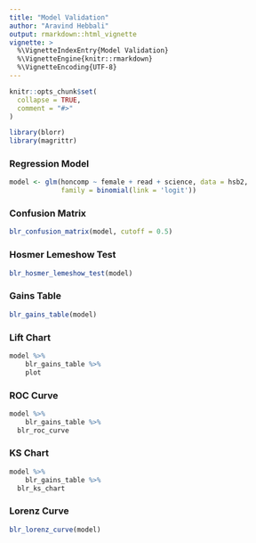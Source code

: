 ```yaml
---
title: "Model Validation"
author: "Aravind Hebbali"
output: rmarkdown::html_vignette
vignette: >
  %\VignetteIndexEntry{Model Validation}
  %\VignetteEngine{knitr::rmarkdown}
  %\VignetteEncoding{UTF-8}
---
```


```r
knitr::opts_chunk$set(
  collapse = TRUE,
  comment = "#>"
)
```

```r
library(blorr)
library(magrittr)
```

### Regression Model

```r
model <- glm(honcomp ~ female + read + science, data = hsb2,
             family = binomial(link = 'logit'))
```

### Confusion Matrix

```r
blr_confusion_matrix(model, cutoff = 0.5)
```

### Hosmer Lemeshow Test

```r
blr_hosmer_lemeshow_test(model)
```


### Gains Table

```r
blr_gains_table(model)
```

### Lift Chart

```r
model %>%
	blr_gains_table %>%
	plot
```


### ROC Curve

```r
model %>%
	blr_gains_table %>%
  blr_roc_curve
```

### KS Chart

```r
model %>%
	blr_gains_table %>%
  blr_ks_chart
```

### Lorenz Curve

```r
blr_lorenz_curve(model)
```

